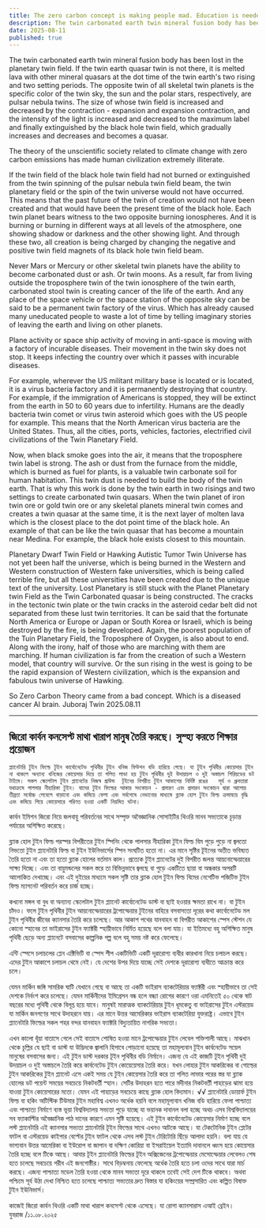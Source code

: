 ```yaml
---
title: The zero carbon concept is making people mad. Education is needed to be healthy
description: The twin carbonated earth twin mineral fusion body has been lost in the planetary twin field. If the twin earth quasar twin is not there, it is melted lava with other mineral quasars at the dot time of the twin earth's two rising and two setting periods.
date: 2025-08-11
published: true
---
```


   The twin carbonated earth twin mineral fusion body has been lost in the planetary twin field. If the twin earth quasar twin is not there, it is melted lava with other mineral quasars at the dot time of the twin earth's two rising and two setting periods. The opposite twin of all skeletal twin planets is the specific color of the twin sky, the sun and the polar stars, respectively, are pulsar nebula twins. The size of whose twin field is increased and decreased by the contraction - expansion and expansion contraction, and the intensity of the light is increased and decreased to the maximum label and finally extinguished by the black hole twin field, which gradually increases and decreases and becomes a quasar.

The theory of the unscientific society related to climate change with zero carbon emissions has made human civilization extremely illiterate.

If the twin field of the black hole twin field had not burned or extinguished from the twin spinning of the pulsar nebula twin field beam, the twin planetary field or the spin of the twin universe would not have occurred. This means that the past future of the twin of creation would not have been created and that would have been the present time of the black hole.
Each twin planet bears witness to the two opposite burning ionospheres. And it is burning or burning in different ways at all levels of the atmosphere, one showing shadow or darkness and the other showing light. And through these two, all creation is being charged by changing the negative and positive twin field magnets of its black hole twin field beam.

Never Mars or Mercury or other skeletal twin planets have the ability to become carbonated dust or ash. Or twin moons. As a result, far from living outside the troposphere twin of the twin ionosphere of the twin earth, carbonated stool twin is creating cancer of the life of the earth. And any place of the space vehicle or the space station of the opposite sky can be said to be a permanent twin factory of the virus. Which has already caused many uneducated people to waste a lot of time by telling imaginary stories of leaving the earth and living on other planets.

Plane activity or space ship activity of moving in anti-space is moving with a factory of incurable diseases. Their movement in the twin sky does not stop. It keeps infecting the country over which it passes with incurable diseases.

For example, wherever the US militant military base is located or is located, it is a virus bacteria factory and it is permanently destroying that country. For example, if the immigration of Americans is stopped, they will be extinct from the earth in 50 to 60 years due to infertility. Humans are the deadly bacteria twin comet or virus twin asteroid which goes with the US people for example. This means that the North American virus bacteria are the United States. Thus, all the cities, ports, vehicles, factories, electrified civil civilizations of the Twin Planetary Field.

Now, when black smoke goes into the air, it means that the troposphere twin label is strong. The ash or dust from the furnace from the middle, which is burned as fuel for plants, is a valuable twin carbonate soil for human habitation. This twin dust is needed to build the body of the twin earth. That is why this work is done by the twin earth in two risings and two settings to create carbonated twin quasars. When the twin planet of iron twin ore or gold twin ore or any skeletal planets mineral twin comes and creates a twin quasar at the same time, it is the next layer of molten lava which is the closest place to the dot point time of the black hole. An example of that can be like the twin quasar that has become a mountain near Medina. For example, the black hole exists closest to this mountain.

Planetary Dwarf Twin Field or Hawking Autistic Tumor Twin Universe has not yet been half the universe, which is being burned in the Western and Western construction of Western fake universities, which is being called terrible fire, but all these universities have been created due to the unique text of the university. Lost Planetary is still stuck with the Planet Planetary twin Field as the Twin Carbonated quasar is being constructed. The cracks in the tectonic twin plate or the twin cracks in the asteroid cedar belt did not separated from these lust twin territories. It can be said that the fortunate North America or Europe or Japan or South Korea or Israeli, which is being destroyed by the fire, is being developed.
Again, the poorest population of the Tuin Planetary Field, the Troposphere of Oxygen, is also about to end. Along with the irony, half of those who are marching with them are marching.
If human civilization is far from the creation of such a Western model, that country will survive. Or the sun rising in the west is going to be the rapid expansion of Western civilization, which is the expansion and fabulous twin universe of Hawking.

So Zero Carbon Theory came from a bad concept. Which is a diseased cancer AI brain.
Juboraj Twin 2025.08.11

---

## জিরো কার্বন কনসেপ্ট মাথা খারাপ মানুষ তৈরি করছে। সুস্হ‍্য করতে শিক্ষার প্রয়োজন

    প্ল‍্যানেটারি টুইন ফিল্ডে টুইন কার্বোনেটেড পৃথিবীর টুইন খনিজ ফিউশন বডি হারিয়ে গেছে। যা টুইন পৃথিবীর কোয়েসার টূইন না থাকলে অন‍্যান‍্য খনিজের কোয়েসার দিয়ে তা গলিত লাভা হয় টুইন পৃথিবীর দুই উদায়াচল ও দুই অস্তাচল পিরিয়ডের ডট টাইমে। সকল স্কেলেটাল টুইন প্ল‍্যানেটের নিজস্ব গ্রাউন্ড  টূইনের বিপরীত টুইন আকাশের নির্দিষ্ট রঙের   সূর্য ও ধ্রুবতারা যথাক্রমে পালসার নীহারিকা টুইন। যাদের টুইন ফিল্ডের আকার সংকোচন - প্রসারণ এবং প্রসারন সংকোচন দ্বারা আলোর তীব্রতা সর্বোচ্চ লেবেলে বাড়ানো এবং কমিয়ে ফেলা এবং সর্বশেষে নেভানোর মাধ‍্যমে ব্ল‍্যাক হোল টুইন ফিল্ড ক্রমান্বয়ে বৃদ্ধি এবং কমিয়ে গিয়ে কোয়েসারে পরিণত হওয়া একটি নিয়মিত ঘটনা।   

কার্বন ইমিশন জিরো নিয়ে জলবায়ু পরিবর্তনের সাথে সম্পৃক্ত অবৈজ্ঞানিক সোসাইটির থিওরি মানব সভ‍্যতাকে চূড়ান্ত পর্যায়ের অশিক্ষিত করেছে। 

 ব্ল‍্যাক হোল টুইন ফিল্ড পরস্পর বিপরীতের টুইন  স্পিনিং থেকে পালসার নীহারিকা টুইন ফিল্ড বিম পুড়ে পুড়ে না জ্বলতো নিভতো টুইন প্ল‍্যানেটারি ফিল্ড বা টুইন ইউনিভার্সের স্পিন সংঘটিত হতো না। এর মানে সৃষ্টির  টূইনের অতীত ভবিষ‍্যত তৈরি হতো না এবং তা হতো ব্ল‍্যাক হোলের বর্তমান কাল। 
প্রত‍্যেক টুইন প্ল‍্যানেটের দুই বিপরীত জলন্ত আয়নোস্ফেয়ারের সাক্ষ‍্য দিচ্ছে। এবং তা বায়ুমন্ডলের সকল স্তরে তা বিভিন্নভাবে জ্বলছে বা পুড়ে একটিতে ছায়া বা অন্ধকার অপরটি আলোকিত দেখাচ্ছে। এবং এই দুইয়ের মাধ‍্যমে সকল সৃষ্টি তার ব্ল‍্যাক হোল টুইন ফিল্ড বিমের নেগেটিভ পজিটিভ টুইন ফিল্ড ম‍্যাগনেট পরিবর্তন করে চার্জ হচ্ছে।

কখনো মঙ্গল বা বুধ বা অন‍্যান‍্য স্কেলেটাল টুইন প্ল‍্যানেট কার্বোনেটেড ডাস্ট বা ছাই হওয়ার ক্ষমতা রাখে না। বা টুইন চাঁদও। ফলে টুইন পৃথিবীর টুইন আয়নোস্ফেয়ারের ট্রপোস্ফেয়ার টুইনের বাহিরে বসবাসতো দূরের কথা কার্বোনেটেড মল টুইন পৃথিবীর জীবের ক‍্যানসার তৈরি করে চলেছে। আর আকাশ পথের যানবাহন বা বিপরীত আকাশের স্পেস স্টেশন যে কোনো স্হানের তা ভাইরাসের টুইন ফ‍্যাক্টরী স্হায়ীভাবে নির্মিত হয়েছে বলে বলা যায়। যা ইতিমধ‍্যে বহু অশিক্ষিত মানুষ পৃথিবী ছেড়ে অন‍্য প্ল‍্যানেটে বসবাসের কাল্পনিক গল্প বলে বহু সময় নষ্ট করে ফেলেছে।

এন্টি স্পেসে চলাচলের প্লেন এক্টিভিটি বা স্পেস শীপ একটিভিটি একটি দূরারোগ‍্য ব‍্যধীর কারখানা নিয়ে চলাচল করছে। এদের  টুইন আকাশে চলাচল থেমে নেই। যে দেশের উপর দিয়ে যাচ্ছে সেই দেশকে দূরারোগ‍্য ব‍্যধীতে আক্রান্ত করে চলে। 

যেমন মার্কিন জঙ্গি সামরিক ঘাটি যেখানে গেছে বা আছে তা একটি ভাইরাস ব‍্যাকটেরিয়ার ফ‍্যাক্টরী এবং স্হায়ীভাবে তা সেই দেশকে নির্বংশ করে চলেছে। যেমন মার্কিনীদের ইমিগ্রেসন বন্ধ হলে বন্ধ‍্যা রোগের কারণে ওরা এমনিতেই ৫০ থেকে ষাট বছরের মধ‍্যে পৃথিবী থেকে বিলূপ্ত হয়ে যাবে। মানুষই মারাত্মক ব‍্যাকটেরিয়ার টুইন ধূমকেতু বা ভাইরাসের টুইন এস্টরয়েড যা মার্কিন জনগণের সাথে উদাহরনে যায়। এর মানে উত্তর আমেরিকার ভাইরাস ব‍্যাকটেরিয়া যুক্তরাষ্ট্র। এভাবে টুইন প্ল‍্যানেটারি ফিল্ডের সকল শহর বন্দর যানবাহন ফ‍্যাক্টরি বিদ‍্যুতায়িত নাগরিক সভ‍্যতা। 

এখন কালো ধূঁয়া বাতাসে গেলে সেই বাতাসে শোষিত হওয়া মানে ট্রপোস্ফেয়ার টুইন লেবেল শক্তিশালী আছে। মাঝখান থেকে চূল্লির যে ছাই বা ডাস্ট যা উদ্ভিদকে জ্বালানি হিসাবে পোড়ানো হয়েছে তা মহামূল‍্যবান টুইন কার্বনেটেড সয়েল মানুষের বসবাসের জন‍্য। এই টুইন ডাস্ট দরকার টূইন পৃথিবীর বডি নির্মানে। এজন‍্য যে এই কাজটি টূইন পৃথিবী দুই উদয়াচল ও দুই অস্তাচলে তৈরি করে কার্বনেটেড টুইন কোয়েয়েসার তৈরি করে। যখন লোহার টুইন আকরিকের বা গোল্ডের টুইন আকরিকের টুইন প্ল‍্যানেট এসে একই সময় যে টুইন কোয়েসার তৈরি করে তা গলিত লাভার পরের স্তর যা ব্ল‍্যাক হোলের ডট পয়েন্ট সময়ের সবচেয়ে নিকটবর্তী স্হান। সেটির উদাহরন হতে পারে মদীনার নিকটবর্তী পাহাড়ের ঝামা হয়ে যাওয়া টুইন কোয়েসারের মতো। যেমন এই পাহাড়ের সবচেয়ে কাছে ব্ল‍্যাক হোল বিদ‍্যমান। 
√√
প্ল‍্যানেটারি ডোয়ার্ফ টুইন ফিল্ড বা হকিং অটিস্টিক টিউমার টুইন মহাবিশ্ব এখনও অর্ধেক হয়নি বলে মহামূল‍্যবান খনিজ বডি হারিয়ে ফেলা পাশ্চাত্য এবং পাশ্চাত্য নির্মাণে ব‍্যস্ত ভূয়া বিশ্ববিদ্যালয় সভ‍্যতা পুড়ে যাচ্ছে যা ভয়ানক দাবানল বলা হচ্ছে অথচ এসব  বিশ্ববিদ্যালয়ের সব ফ‍্যাকাল্টির অবৈজ্ঞানিক পাঠ দানের কারণে এমন সৃষ্টি হয়েছে। এই টুইন কার্বোনেটেড  কোয়েসার নির্মাণ হচ্ছে বলে লস্ট প্ল‍্যানেটারি এই ক‍্যানসার সভ‍্যতা প্ল‍্যানেটারি টূইন ফিল্ডের সাথে এখনও আটকে আছে। যা টেকটোনিক  টুইন প্লেটের ফাটল বা এস্টরয়েড কাইপার বেল্টের টুইন ফাটল থেকে এসব লস্ট টুইন টেরিটোরি  ছিঁড়ে আলাদা হয়নি। বলা যায় যে ভাগ‍্যবান উত্তর আমেরিকা বা ইউরোপ বা জাপান বা দক্ষিণ কোরিয়া বা ইসরাইয়েল ইত‍্যাদি দাবানলে ধ্বংস হয়ে কোয়েসার তৈরি হচ্ছে বলে টিকে আছে। 
আবার টূইন প্ল‍্যানেটারি ফিল্ডের টূইন  অক্সিজেনের ট্রপোস্ফেয়ার মেসোস্ফেয়ার লেবেলও শেষ হতে চলেছে সবচেয়ে গরীব এই জনগোষ্ঠীর। সাথে বিড়ম্বনায় ফেলেছে অর্ধেক তৈরি হতে চলা ওদের সাথে যারা মার্চ করছে। 
এজন‍্য পাশ্চাত্য মডেল তৈরি হওয়া থেকে মানব সভ‍্যতা দূরে থাকলে তবেই সেই দেশ টিকে থাকবে। অথবা পশ্চিমে সূর্য উঠা দেখা নিশ্চিত হতে চলেছে পাশ্চাত্য সভ‍্যতার দ্রুত বিস্তার যা হকিংয়ের সম্প্রসারিত এবং কল্পিত বিষাক্ত টুইন ইউনিভার্স। 

কাজেই জিরো কার্বন থিওরি একটি মাথা খারাপ কনসেপ্ট থেকে এসেছে। যা রোগা ক‍্যানসারাস এআই ব্রেইন।   
যুবরাজ /১১.০৮.২০২৫ 
